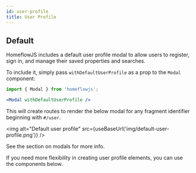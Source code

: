 ```yaml
---
id: user-profile
title: User Profile
---
```


## Default

HomeflowJS includes a default user profile modal to allow users to register, sign in, and manage their saved properties and searches.

To include it, simply pass `withDefaultUserProfile` as a prop to the `Modal` component:

```jsx
import { Modal } from 'homeflowjs';

<Modal withDefaultUserProfile />
```

This will create routes to render the below modal for any fragment identifier beginning with `#/user`.

<img alt="Default user profile" src={useBaseUrl('img/default-user-profile.png')} />

See the section on modals for more info.

If you need more flexibility in creating user profile elements, you can use the components below.

##
